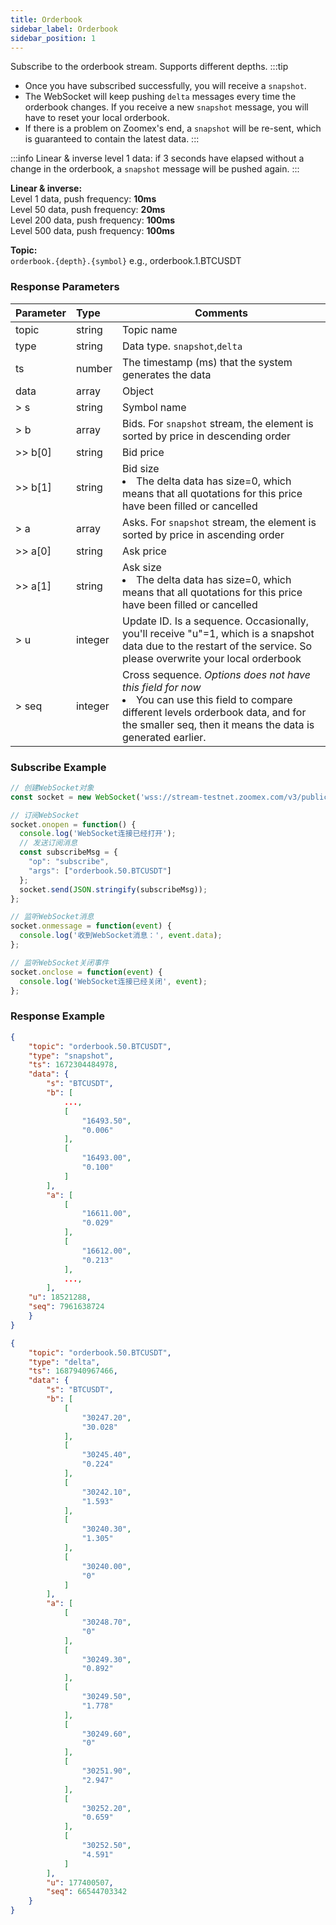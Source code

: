 ```yaml
---
title: Orderbook
sidebar_label: Orderbook
sidebar_position: 1
---
```


Subscribe to the orderbook stream. Supports different depths.
:::tip
* Once you have subscribed successfully, you will receive a `snapshot`.
* The WebSocket will keep pushing `delta` messages every time the orderbook changes. If you receive a new `snapshot` message, you will have to reset your local orderbook.
* If there is a problem on Zoomex's end, a `snapshot` will be re-sent, which is guaranteed to contain the latest data.
:::

:::info
Linear & inverse level 1 data: if 3 seconds have elapsed without a change in the orderbook, a `snapshot` message will be pushed again.
:::

**Linear & inverse:**<br/>
Level 1 data, push frequency: **10ms**<br/>
Level 50 data, push frequency: **20ms**<br/>
Level 200 data, push frequency: **100ms**<br/>
Level 500 data, push frequency: **100ms**<br/>

**Topic:**<br/>
`orderbook.{depth}.{symbol}` e.g., orderbook.1.BTCUSDT

### Response Parameters
| Parameter | Type | Comments|
|:----- |:-----|----- |
|topic |string |Topic name |
|type |string |Data type. `snapshot`,`delta` |
|ts |number |The timestamp (ms) that the system generates the data |
|data |array |Object |
|> s |string |Symbol name |
|> b |array |Bids. For `snapshot` stream, the element is sorted by price in descending order  |
|>> b[0] |string |Bid price |
|>> b[1] |string |Bid size <li>The delta data has size=0, which means that all quotations for this price have been filled or cancelled</li>|
|> a |array |Asks. For `snapshot` stream, the element is sorted by price in ascending order  |
|>> a[0] |string |Ask price |
|>> a[1] |string |Ask size <li>The delta data has size=0, which means that all quotations for this price have been filled or cancelled</li> |
|> u |integer |Update ID. Is a sequence. Occasionally, you'll receive "u"=1, which is a snapshot data due to the restart of the service. So please overwrite your local orderbook  |
|> seq |integer |Cross sequence. _Options does not have this field for now_ <li>You can use this field to compare different levels orderbook data, and for the smaller seq, then it means the data is generated earlier. </li> |

### Subscribe Example

```javascript
// 创建WebSocket对象
const socket = new WebSocket('wss://stream-testnet.zoomex.com/v3/public/linear');

// 订阅WebSocket
socket.onopen = function() {
  console.log('WebSocket连接已经打开');
  // 发送订阅消息
  const subscribeMsg = {
    "op": "subscribe",
    "args": ["orderbook.50.BTCUSDT"]
  };
  socket.send(JSON.stringify(subscribeMsg));
};

// 监听WebSocket消息
socket.onmessage = function(event) {
  console.log('收到WebSocket消息：', event.data);
};

// 监听WebSocket关闭事件
socket.onclose = function(event) {
  console.log('WebSocket连接已经关闭', event);
};
```

### Response Example

<Tabs groupId="programming-languages">
<TabItem value="snapshot" label="Snapshot">

```json
{
    "topic": "orderbook.50.BTCUSDT",
    "type": "snapshot",
    "ts": 1672304484978,
    "data": {
        "s": "BTCUSDT",
        "b": [
            ...,
            [
                "16493.50",
                "0.006"
            ],
            [
                "16493.00",
                "0.100"
            ]
        ],
        "a": [
            [
                "16611.00",
                "0.029"
            ],
            [
                "16612.00",
                "0.213"
            ],
            ...,
        ],
    "u": 18521288,
    "seq": 7961638724
    }
}
```

</TabItem>
<TabItem value="delta" label="Delta">

```json
{
    "topic": "orderbook.50.BTCUSDT",
    "type": "delta",
    "ts": 1687940967466,
    "data": {
        "s": "BTCUSDT",
        "b": [
            [
                "30247.20",
                "30.028"
            ],
            [
                "30245.40",
                "0.224"
            ],
            [
                "30242.10",
                "1.593"
            ],
            [
                "30240.30",
                "1.305"
            ],
            [
                "30240.00",
                "0"
            ]
        ],
        "a": [
            [
                "30248.70",
                "0"
            ],
            [
                "30249.30",
                "0.892"
            ],
            [
                "30249.50",
                "1.778"
            ],
            [
                "30249.60",
                "0"
            ],
            [
                "30251.90",
                "2.947"
            ],
            [
                "30252.20",
                "0.659"
            ],
            [
                "30252.50",
                "4.591"
            ]
        ],
        "u": 177400507,
        "seq": 66544703342
    }
}
```

</TabItem>
</Tabs>